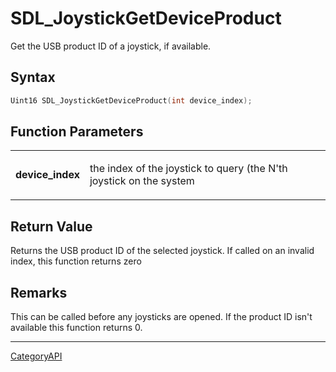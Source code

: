 = SDL_JoystickGetDeviceProduct =

Get the USB product ID of a joystick, if available.

== Syntax ==

<syntaxhighlight lang='c'>
Uint16 SDL_JoystickGetDeviceProduct(int device_index);
</syntaxhighlight>

== Function Parameters ==

{|
|'''device_index'''
|the index of the joystick to query (the N'th joystick on the system
|}

== Return Value ==

Returns the USB product ID of the selected joystick. If called on an
invalid index, this function returns zero

== Remarks ==

This can be called before any joysticks are opened. If the product ID isn't
available this function returns 0.

----
[[CategoryAPI]]


